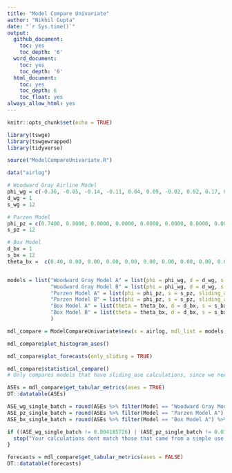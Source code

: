 ```yaml
---
title: "Model Compare Univariate"
author: "Nikhil Gupta"
date: "`r Sys.time()`"
output:
  github_document:
    toc: yes
    toc_depth: '6'
  word_document:
    toc: yes
    toc_depth: '6'
  html_document:
    toc: yes
    toc_depth: 6
    toc_float: yes
always_allow_html: yes
---
```


```r
knitr::opts_chunk$set(echo = TRUE)
```

```r
library(tswge)
library(tswgewrapped)
library(tidyverse)
```


```r
source("ModelCompareUnivariate.R")
```

```r
data("airlog")

# Woodward Gray Airline Model
phi_wg = c(-0.36, -0.05, -0.14, -0.11, 0.04, 0.09, -0.02, 0.02, 0.17, 0.03, -0.10, -0.38)
d_wg = 1
s_wg = 12

# Parzen Model
phi_pz = c(0.7400, 0.0000, 0.0000, 0.0000, 0.0000, 0.0000, 0.0000, 0.0000, 0.0000, 0.0000, 0.0000, 0.3800, -0.2812)
s_pz = 12

# Box Model
d_bx = 1
s_bx = 12  
theta_bx =  c(0.40, 0.00, 0.00, 0.00, 0.00, 0.00, 0.00, 0.00, 0.00, 0.00, 0.00, 0.60, -0.24)


models = list("Woodward Gray Model A" = list(phi = phi_wg, d = d_wg, s = s_wg, sliding_ase = FALSE),
              "Woodward Gray Model B" = list(phi = phi_wg, d = d_wg, s = s_wg, sliding_ase = TRUE),
              "Parzen Model A" = list(phi = phi_pz, s = s_pz, sliding_ase = FALSE),
              "Parzen Model B" = list(phi = phi_pz, s = s_pz, sliding_ase = TRUE),
              "Box Model A" = list(theta = theta_bx, d = d_bx, s = s_bx, sliding_ase = FALSE),
              "Box Model B" = list(theta = theta_bx, d = d_bx, s = s_bx, sliding_ase = TRUE)
              )
```


```r
mdl_compare = ModelCompareUnivariate$new(x = airlog, mdl_list = models, n.ahead = 36, batch_size = 72)
```

```r
mdl_compare$plot_histogram_ases()
```

```r
mdl_compare$plot_forecasts(only_sliding = TRUE)
```

```r
mdl_compare$statistical_compare()  
# Only compares models that have sliding_ase calculations, since we need more than 1 result per model
```

```r
ASEs = mdl_compare$get_tabular_metrics(ases = TRUE)
DT::datatable(ASEs)
```

```r
ASE_wg_single_batch = round(ASEs %>% filter(Model == "Woodward Gray Model A") %>% select(ASE) %>%  pluck(1), 9)
ASE_pz_single_batch = round(ASEs %>% filter(Model == "Parzen Model A") %>% select(ASE) %>%  pluck(1), 9)
ASE_bx_single_batch = round(ASEs %>% filter(Model == "Box Model A") %>% select(ASE) %>%  pluck(1), 9)

if ((ASE_wg_single_batch != 0.004185726) | (ASE_pz_single_batch != 0.012526356) | (ASE_bx_single_batch != 0.006903242)){
  stop("Your calculations dont match those that came from a simple use of tswge. Please check what is wrong")
}

```

```r
forecasts = mdl_compare$get_tabular_metrics(ases = FALSE)
DT::datatable(forecasts)
```


```r

```

